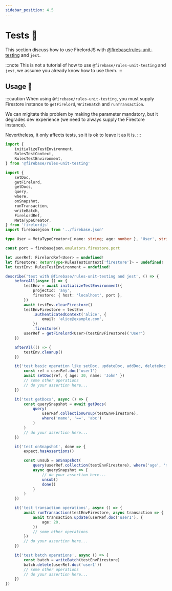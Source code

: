 ```yaml
---
sidebar_position: 4.5
---
```


# Tests 🧪

This section discuss how to use FirelordJS with [@firebase/rules-unit-testing](https://www.npmjs.com/package/@firebase/rules-unit-testing) and `jest`.

:::note
This is not a tutorial of how to use `@firebase/rules-unit-testing` and `jest`, we assume you already know how to use them.
:::


## Usage 🦜

:::caution
When using `@firebase/rules-unit-testing`, you must supply Firestore instance to `getFirelord`, `WriteBatch` and `runTransaction`.

We can migitate this problem by making the parameter mandatory, but it degrades dev experience (we need to always supply the Firestore instance).

Nevertheless, it only affects tests, so it is ok to leave it as it is.
:::

```ts
import {
	initializeTestEnvironment,
	RulesTestContext,
	RulesTestEnvironment,
} from '@firebase/rules-unit-testing'

import {
	setDoc,
	getFirelord,
	getDocs,
	query,
	where,
	onSnapshot,
	runTransaction,
	writeBatch,
	FirelordRef,
	MetaTypeCreator,
} from 'firelordjs'
import firebasejson from '../firebase.json'

type User = MetaTypeCreator<{ name: string; age: number }, 'User', string>

const port = firebasejson.emulators.firestore.port

let userRef: FirelordRef<User> = undefined!
let firestore: ReturnType<RulesTestContext['firestore']> = undefined!
let testEnv: RulesTestEnvironment = undefined!

describe('test with @firebase/rules-unit-testing and jest', () => {
	beforeAll(async () => {
		testEnv = await initializeTestEnvironment({
			projectId: 'any',
			firestore: { host: 'localhost', port },
		})
		await testEnv.clearFirestore()
		testEnvFirestore = testEnv
			.authenticatedContext('alice', {
				email: 'alice@example.com',
			})
			.firestore()
		userRef = getFirelord<User>(testEnvFirestore)('User')
	})

	afterAll(() => {
		testEnv.cleanup()
	})

	it('test basic operation like setDoc, updateDoc, addDoc, deleteDoc etc etc', async () => {
		const ref = userRef.doc('user1')
		await setDoc(ref, { age: 30, name: 'John' })
		// some other operations
		// do your assertion here...
	})

	it('test getDocs', async () => {
		const querySnapshot = await getDocs(
			query(
				userRef.collectionGroup(testEnvFirestore),
				where('name', '==', 'abc')
			)
		)
		// do your assertion here...
	})

	it('test onSnapshot', done => {
		expect.hasAssertions()

		const unsub = onSnapshot(
			query(userRef.collection(testEnvFirestore), where('age', '>', 10)),
			async querySnapshot => {
				// do your assertion here...
				unsub()
				done()
			}
		)
	})

	it('test transaction operations', async () => {
		await runTransaction(testEnvFirestore, async transaction => {
			await transaction.update(userRef.doc('user1'), {
				age: 20,
			})
			// some other operations
		})
		// do your assertion here...
	})

	it('test batch operations', async () => {
		const batch = writeBatch(testEnvFirestore)
		batch.delete(userRef.doc('user1'))
		// some other operations
		// do your assertion here...
	})
})
```
